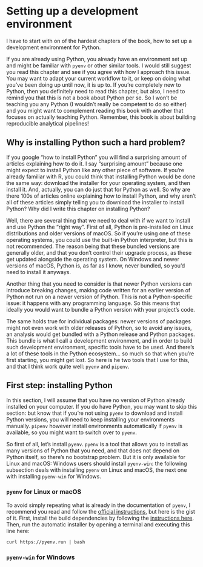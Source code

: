 # Setting up a development environment

I have to start with on of the hardest chapters of the book, how to set up a
development environment for Python.

If you are already using Python, you already have an environment set up and
might be familiar with `pyenv` or other similar tools. I would still suggest you
read this chapter and see if you agree with how I approach this issue. You may
want to adapt your current workflow to it, or keep on doing what you’ve been
doing up until now, it is up to. If you’re completely new to Python, then you
definitely need to read this chapter, but also, I need to remind you that this
is not a book about Python per se. So I won’t be teaching you any Python (I
wouldn’t really be competent to do so either) and you might want to complement
reading this book with another that focuses on actually teaching Python.
Remember, this book is about building reproducible analytical pipelines!

## Why is installing Python such a hard problem?

If you google "how to install Python" you will find a surprising amount of
articles explaining how to do it. I say "surprising amount" because one might
expect to install Python like any other piece of software. If you’re already
familiar with R, you could think that installing Python would be done the same
way: download the installer for your operating system, and then install it. And,
actually, you can do just that for Python as well. So why are there 100s of
articles online explaining how to install Python, and why aren’t all of these
articles simply telling you to download the installer to install Python? Why
did I write this chapter on installing Python?

Well, there are several thing that we need to deal with if we want to install
and use Python the "right way". First of all, Python is pre-installed on Linux
distributions and older versions of macOS. So if you’re using one of these
operating systems, you could use the built-in Python interpreter, but this is
not recommended. The reason being that these bundled versions are generally
older, and that you don’t control their upgrade process, as these get updated
alongside the operating system. On Windows and newer versions of macOS, Python
is, as far as I know, never bundled, so you’d need to install it anyways.

Another thing that you need to consider is that newer Python versions can
introduce breaking changes, making code written for an earlier version of Python
not run on a newer version of Python. This is not a Python-specific issue: it
happens with any programming language. So this means that ideally you would want
to bundle a Python version with your project’s code.

The same holds true for individual packages: newer versions of packages might
not even work with older releases of Python, so to avoid any issues, an analysis
would get bundled with a Python release and Python packages. This bundle is what
I call a development environment, and in order to build such development environment,
specific tools have to be used. And there’s a lot of these tools in the Python
ecosystem... so much so that when you’re first starting, you might get lost.
So here is he two tools that I use for this, and that I think work quite well: `pyenv`
and `pipenv`.

## First step: installing Python

In this section, I will assume that you have no version of Python already
installed on your computer. If you do have Python, you may want to skip this
section: but know that if you’re not using `pyenv` to download and install
Python versions, you will need to keep installing your environments manually.
`pipenv` however install environments automatically if `pyenv` is available,
so you might want to switch over to `pyenv`.

So first of all, let’s install `pyenv`. `pyenv` is a tool that allows you to install
as many versions of Python that you need, and that does not depend on Python
itself, so there’s no bootstrap problem. But it is only available for Linux
and macOS: Windows users should install `pyenv-win`: the following subsection
deals with installing `pyenv` on Linux and macOS, the next one with installing
`pyenv-win` for Windows.

### `pyenv` for Linux or macOS

To avoid simply repeating what is already in the documentation of `pyenv`, I recommend
you read and follow the [official instructions](https://github.com/pyenv/pyenv?tab=readme-ov-file#installation),
but here is the gist of it. First, install the build dependencies by following the
[instructions here](https://github.com/pyenv/pyenv/wiki#suggested-build-environment).
Then, run the automatic installer by opening a terminal and executing this line here:

```
curl https://pyenv.run | bash
```



### `pyenv-win` for Windows
